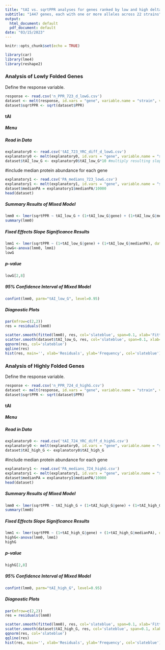 ---
title: "tAI vs. sqrtPPR analyses for genes ranked by low and high deltaG"
subtitle: "1447 genes, each with one or more alleles across 22 strains"
output:
  html_document: default
  pdf_document: default
date: "03/15/2023"
---

```{r setup, include=FALSE}
knitr::opts_chunk$set(echo = TRUE)
```

```{r libraries, message=FALSE, warning=FALSE}
library(car)
library(lme4)
library(reshape2)
```

### Analysis of Lowly Folded Genes
Define the response variable.
```{r response_variable0}
response <- read.csv('n_PPR_723_d_lowG.csv')
dataset <- melt(response, id.vars = "gene", variable.name = "strain", value.name = "PPR")
dataset$sqrtPPR <- sqrt(dataset$PPR)
```

#### tAI {.tabset .tabset-dropdown}
##### Menu
##### Read in Data
```{r tAI_low_G0}
explanatory0 <- read.csv('tAI_723_YRC_diff_d_lowG.csv')
explanatory0 <- melt(explanatory0, id.vars = "gene", variable.name = "strain", value.name = "tAI_low_G")
dataset$tAI_low_G <- explanatory0$tAI_low_G*10 #multiply resulting slope by 10 to get back to original scaling
```

#include median protein abundance for each gene
```{r pa_low}
explanatory1 <- read.csv('PA_medians_723_lowG.csv')
explanatory1 <- melt(explanatory1, id.vars = "gene", variable.name = "strain", value.name = "medianPA")
dataset$medianPA = explanatory1$medianPA/10000
head(dataset)
```

##### Summary Results of Mixed Model
``` {r tAI_low_G1}
lmm0 <- lmer(sqrtPPR ~ tAI_low_G + (1+tAI_low_G|gene) + (1+tAI_low_G|medianPA), data=dataset, REML = FALSE, control = lmerControl(optimizer="bobyqa", optCtrl=list(maxfun=1e5)))
summary(lmm0)
```

##### Fixed Effects Slope Significance Results
``` {r tAI_low_G2}
lmm1 <- lmer(sqrtPPR ~ (1+tAI_low_G|gene) + (1+tAI_low_G|medianPA), data=dataset, REML = FALSE, control = lmerControl(optimizer="bobyqa", optCtrl=list(maxfun=1e5)))
lowG<-anova(lmm0, lmm1)
lowG
```

##### p-value
``` {r tAI_low_G2p}
lowG[2,8]
```

##### 95% Confidence Interval of Mixed Model
``` {r tAI_low_G3}
confint(lmm0, parm="tAI_low_G", level=0.95)
```

##### Diagnostic Plots
``` {r tAI_low_G4, fig.align='center', fig.height=10, fig.width=10}
par(mfrow=c(2,2))
res = residuals(lmm0)

scatter.smooth(fitted(lmm0), res, col='slateblue', span=0.1, xlab='Fitted Values', ylab='Residuals')
scatter.smooth(dataset$tAI_low_G, res, col='slateblue', span=0.1, xlab='tAI of low deltaG genes', ylab='Residuals')
qqnorm(res, col='slateblue')
qqline(res)
hist(res, main='', xlab='Residuals', ylab='Frequency', col='slateblue')
```



### Analysis of Highly Folded Genes
Define the response variable.
```{r response_variable2}
response <- read.csv('n_PPR_724_d_highG.csv')
dataset <- melt(response, id.vars = "gene", variable.name = "strain", value.name = "PPR")
dataset$sqrtPPR <- sqrt(dataset$PPR)
```

#### tAI {.tabset .tabset-dropdown}
##### Menu
##### Read in Data
```{r tAI_high_G0}
explanatory0 <- read.csv('tAI_724_YRC_diff_d_highG.csv')
explanatory0 <- melt(explanatory0, id.vars = "gene", variable.name = "strain", value.name = "tAI_high_G")
dataset$tAI_high_G <- explanatory0$tAI_high_G
```

#include median protein abundance for each gene
```{r pa_high}
explanatory1 <- read.csv('PA_medians_724_highG.csv')
explanatory1 <- melt(explanatory1, id.vars = "gene", variable.name = "strain", value.name = "medianPA")
dataset$medianPA = explanatory1$medianPA/10000
head(dataset)
```

##### Summary Results of Mixed Model
``` {r tAI_high_G1}
lmm0 <- lmer(sqrtPPR ~ tAI_high_G + (1+tAI_high_G|gene) + (1+tAI_high_G|medianPA), data=dataset, REML = FALSE, control = lmerControl(optimizer="bobyqa", optCtrl=list(maxfun=1e5)))
summary(lmm0)
```

##### Fixed Effects Slope Significance Results
``` {r tAI_high_G2}
lmm1 <- lmer(sqrtPPR ~ (1+tAI_high_G|gene) + (1+tAI_high_G|medianPA), data=dataset, REML = FALSE, control = lmerControl(optimizer="bobyqa", optCtrl=list(maxfun=1e5)))
highG<-anova(lmm0, lmm1)
highG
```

##### p-value
``` {r tAI_high_G2p}
highG[2,8]
```

##### 95% Confidence Interval of Mixed Model
``` {r tAI_high_G3}
confint(lmm0, parm="tAI_high_G", level=0.95)
```

##### Diagnostic Plots
``` {r tAI_high_G4, fig.align='center', fig.height=10, fig.width=10}
par(mfrow=c(2,2))
res = residuals(lmm0)

scatter.smooth(fitted(lmm0), res, col='slateblue', span=0.1, xlab='Fitted Values', ylab='Residuals')
scatter.smooth(dataset$tAI_high_G, res, col='slateblue', span=0.1, xlab='tAI of high deltaG genes', ylab='Residuals')
qqnorm(res, col='slateblue')
qqline(res)
hist(res, main='', xlab='Residuals', ylab='Frequency', col='slateblue')
```

